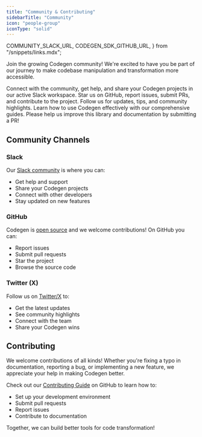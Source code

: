 ```yaml
---
title: "Community & Contributing"
sidebarTitle: "Community"
icon: "people-group"
iconType: "solid"
---
```


  COMMUNITY_SLACK_URL,
  CODEGEN_SDK_GITHUB_URL,
} from "/snippets/links.mdx";

Join the growing Codegen community! We're excited to have you be part of our journey to make codebase manipulation and transformation more accessible.

<CardGroup cols={2}>
  <Card title="Join our Slack" icon="slack" href={COMMUNITY_SLACK_URL}>
    Connect with the community, get help, and share your Codegen projects in our
    active Slack workspace.
  </Card>
  <Card title="GitHub" icon="github" href={CODEGEN_SDK_GITHUB_URL}>
    Star us on GitHub, report issues, submit PRs, and contribute to the project.
  </Card>
  <Card title="Twitter (X)" icon="twitter" href="https://twitter.com/codegen">
    Follow us for updates, tips, and community highlights.
  </Card>
  <Card
    title="Documentation"
    icon="book-open"
    href="/introduction/getting-started"
  >
    Learn how to use Codegen effectively with our comprehensive guides.
  </Card>
</CardGroup>

<Tip>
  Please help us improve this library and documentation by submitting a PR!
</Tip>

## Community Channels

### Slack

Our [Slack community](https://community.codegen.com) is where you can:

- Get help and support
- Share your Codegen projects
- Connect with other developers
- Stay updated on new features

### GitHub

Codegen is [open source](https://github.com/codegen-sh/codegen-sdk) and we welcome contributions! On GitHub you can:

- Report issues
- Submit pull requests
- Star the project
- Browse the source code

### Twitter (X)

Follow us on [Twitter/X](https://x.com/codegen) to:

- Get the latest updates
- See community highlights
- Connect with the team
- Share your Codegen wins

## Contributing

We welcome contributions of all kinds! Whether you're fixing a typo in documentation, reporting a bug, or implementing a new feature, we appreciate your help in making Codegen better.

Check out our [Contributing Guide](https://github.com/codegen-sh/codegen-sdk/blob/main/CONTRIBUTING.md) on GitHub to learn how to:

- Set up your development environment
- Submit pull requests
- Report issues
- Contribute to documentation

Together, we can build better tools for code transformation!
